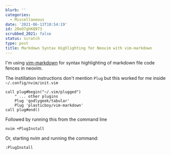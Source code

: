 ```yaml
---
blurb: ''
categories:
  - Miscellaneous
date: '2021-06-13T10:54:19'
id: 20eO7ghKQ973
scrubbed_2021: false
status: scratch
type: post
title: Markdown Syntax Highlighting for Neovim with vim-markdown
---
```


I'm using [vim-markdown](https://github.com/plasticboy/vim-markdown) for syntax highlighting of markdown file code fences in neovim. 

The instillation instructions don't mention `Plug` but this worked for me inside `~/.config/nvim/init.vim`

    call plug#begin("~/.vim/plugged")
        " ... other plugins
        Plug 'godlygeek/tabular'
        Plug 'plasticboy/vim-markdown'
    call plug#end()

Followed by running this from the command line

    nvim +PlugInstall
    
Or, starting nvim and running the command:

    :PlugInstall
